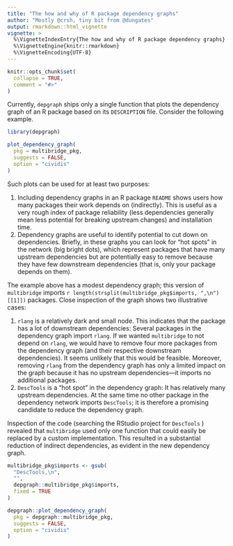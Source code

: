 ```yaml
---
title: "The how and why of R package dependency graphs"
author: "Mostly @crsh, tiny bit from @dungates"
output: rmarkdown::html_vignette
vignette: >
  %\VignetteIndexEntry{The how and why of R package dependency graphs}
  %\VignetteEngine{knitr::rmarkdown}
  %\VignetteEncoding{UTF-8}
---
```


```r
knitr::opts_chunk$set(
  collapse = TRUE,
  comment = "#>"
)
```

Currently, `depgraph` ships only a single function that plots the dependency graph of an R package based on its `DESCRIPTION` file.
Consider the following example.

```r
library(depgraph)

plot_dependency_graph(
  pkg = multibridge_pkg,
  suggests = FALSE,
  option = "cividis"
)
```

Such plots can be used for at least two purposes:

1. Including dependency graphs in an R package `README` shows users how many packages their work depends on (indirectly).
This is useful as a very rough index of package reliability (less dependencies generally mean less potential for breaking upstream changes) and installation time.
2. Dependency graphs are useful to identify potential to cut down on dependencies.
Briefly, in these graphs you can look for "hot spots" in the network (big bright dots), which represent packages that have many upstream dependencies but are potentially easy to remove because they have few downstream dependencies (that is, only your package depends on them).

The example above has a modest dependency graph; this version of `multibridge` imports `r length(strsplit(multibridge_pkg$imports, ",\n")[[1]])` packages.
Close inspection of the graph shows two illustrative cases:

1. `rlang` is a relatively dark and small node.
This indicates that the package has a lot of downstream dependencies: Several packages in the dependency graph import `rlang`.
If we wanted `multibridge` to not depend on `rlang`, we would have to remove four more packages from the dependency graph (and their respective downstream dependencies).
It seems unlikely that this would be feasible.
Moreover, removing `rlang` from the dependency graph has only a limited impact on the graph because it has no upstream dependencies---it imports no additional packages.
2. `DescTools` is a "hot spot" in the dependency graph:
It has relatively many upstream dependencies.
At the same time no other package in the dependency network imports `DescTools`; it is therefore a promising candidate to reduce the dependency graph.

Inspection of the code (searching the RStudio project for `DescTools` ) revealed that `multibridge` used only one function that could easily be replaced by a custom implementation.
This resulted in a substantial reduction of indirect dependencies, as evident in the new dependency graph.

```r
multibridge_pkg$imports <- gsub(
  "DescTools,\n", 
  "", 
  depgraph::multibridge_pkg$imports, 
  fixed = TRUE
)

depgraph::plot_dependency_graph(
  pkg = depgraph::multibridge_pkg,
  suggests = FALSE,
  option = "cividis"
)
```
